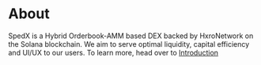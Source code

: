 # About

SpedX is a Hybrid Orderbook-AMM based DEX backed by HxroNetwork on the Solana blockchain. We aim to serve optimal liquidity, capital efficiency
and UI/UX to our users. To learn more, head over to [Introduction](/)
